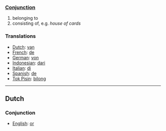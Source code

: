 ===[[Conjunction]]===

# belonging to
# consisting of, e.g. ''house of cards''

===Translations===

*[[Dutch]]: [[van]]
*[[French]]: [[de]]
*[[German]]: [[von]]
*[[Indonesian]]: [[dari]]
*[[Italian]]: [[di]]
*[[Spanish]]: [[de]]
*[[Tok Pisin]]: [[bilong]]

----
==Dutch==

===Conjunction===

*[[English]]: [[or]]